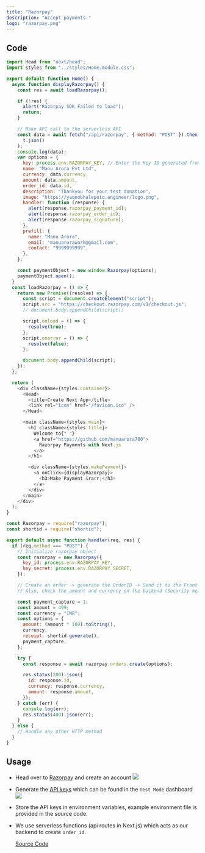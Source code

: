 ```yaml
---
title: "Razorpay"
description: "Accept payments."
logo: "razorpay.png"
---
```


## Code

```js:index.js
import Head from "next/head";
import styles from "../styles/Home.module.css";

export default function Home() {
  async function displayRazorpay() {
    const res = await loadRazorpay();

    if (!res) {
      alert("Razorpay SDK Failed to load");
      return;
    }

    // Make API call to the serverless API
    const data = await fetch("/api/razorpay", { method: "POST" }).then((t) =>
      t.json()
    );
    console.log(data);
    var options = {
      key: process.env.RAZORPAY_KEY, // Enter the Key ID generated from the Dashboard
      name: "Manu Arora Pvt Ltd",
      currency: data.currency,
      amount: data.amount,
      order_id: data.id,
      description: "Thankyou for your test donation",
      image: "https://yaqoobhalepoto.engineer/logo.png",
      handler: function (response) {
        alert(response.razorpay_payment_id);
        alert(response.razorpay_order_id);
        alert(response.razorpay_signature);
      },
      prefill: {
        name: "Manu Arora",
        email: "manuarorawork@gmail.com",
        contact: "9999999999",
      },
    };

    const paymentObject = new window.Razorpay(options);
    paymentObject.open();
  }
  const loadRazorpay = () => {
    return new Promise((resolve) => {
      const script = document.createElement("script");
      script.src = "https://checkout.razorpay.com/v1/checkout.js";
      // document.body.appendChild(script);

      script.onload = () => {
        resolve(true);
      };
      script.onerror = () => {
        resolve(false);
      };

      document.body.appendChild(script);
    });
  };

  return (
    <div className={styles.container}>
      <Head>
        <title>Create Next App</title>
        <link rel="icon" href="/favicon.ico" />
      </Head>

      <main className={styles.main}>
        <h1 className={styles.title}>
          Welcome to{" "}
          <a href="https://github.com/manuarora700">
            Razorpay Payments with Next.js
          </a>
        </h1>

        <div className={styles.makePayment}>
          <a onClick={displayRazorpay}>
            <h3>Make Payment &rarr;</h3>
          </a>
        </div>
      </main>
    </div>
  );
}

```

```js:/api/razorpay.js
const Razorpay = require("razorpay");
const shortid = require("shortid");

export default async function handler(req, res) {
  if (req.method === "POST") {
    // Initialize razorpay object
    const razorpay = new Razorpay({
      key_id: process.env.RAZORPAY_KEY,
      key_secret: process.env.RAZORPAY_SECRET,
    });

    // Create an order -> generate the OrderID -> Send it to the Front-end
    // Also, check the amount and currency on the backend (Security measure)

    const payment_capture = 1;
    const amount = 499;
    const currency = "INR";
    const options = {
      amount: (amount * 100).toString(),
      currency,
      receipt: shortid.generate(),
      payment_capture,
    };

    try {
      const response = await razorpay.orders.create(options);

      res.status(200).json({
        id: response.id,
        currency: response.currency,
        amount: response.amount,
      });
    } catch (err) {
      console.log(err);
      res.status(400).json(err);
    }
  } else {
    // Handle any other HTTP method
  }
}

```

## Usage

<Step number={1} title="Create an Account on Razorpay" />

- Head over to [Razorpay](https://razorpay.com) and create an account
  <Image src="/static/images/razorpay/1.png" width={1200} height={700} />
- Generate the [API keys](https://https://dashboard.razorpay.com/app/keys) which can be found in the `Test Mode` dashboard
  <Image src="/static/images/razorpay/2.png" width={1200} height={700} />
- Store the API keys in environment variables, example environment file is provided in the source code.
- We use serverless functions (api routes in Next.js) which acts as our backend to create `order_id`.

  [Source Code](https://github.com/manuarora700/razorpay-payments/tree/master/)
